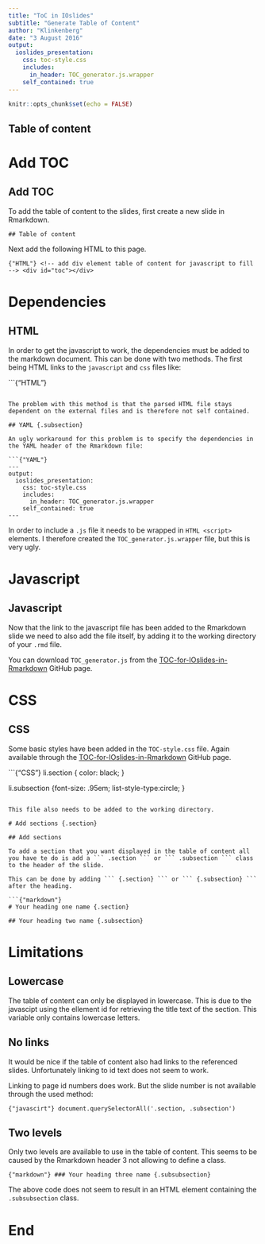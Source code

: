 ```yaml
---
title: "ToC in IOslides"
subtitle: "Generate Table of Content"
author: "Klinkenberg"
date: "3 August 2016"
output:
  ioslides_presentation:
    css: toc-style.css
    includes:
      in_header: TOC_generator.js.wrapper
    self_contained: true
---
```


```r
knitr::opts_chunk$set(echo = FALSE)
```

## Table of content

<!-- Link to table of content javascript 
<script language="JavaScript" src="TOC_generator.js"></script>-->

<!-- Link to table of content style 
<link rel="stylesheet" type="text/css" href="toc-style.css">-->

<!-- add div element table of content for javascript to fill -->
<div id="toc"></div>

# Add TOC {.section}

## Add TOC

To add the table of content to the slides, first create a new slide in Rmarkdown.

``` ## Table of content ```

Next add the following HTML to this page.

```{"HTML"}
<!-- add div element table of content for javascript to fill -->
<div id="toc"></div>
```

# Dependencies {.section}

## HTML {.subsection}

In order to get the javascript to work, the dependencies must be added to the markdown document. This can be done with two methods. The first being HTML links to the ```javascript``` and ```css``` files like:

```{"HTML"}
<!-- Link to table of content javascript -->
<script language="JavaScript" src="TOC_generator.js"></script>

<!-- Link to table of content style -->
<link rel="stylesheet" type="text/css" href="toc-style.css">
```

The problem with this method is that the parsed HTML file stays dependent on the external files and is therefore not self contained.

## YAML {.subsection}

An ugly workaround for this problem is to specify the dependencies in the YAML header of the Rmarkdown file:

```{"YAML"}
---
output:
  ioslides_presentation:
    css: toc-style.css
    includes:
      in_header: TOC_generator.js.wrapper
    self_contained: true
---
```

In order to include a ```.js``` file it needs to be wrapped in ```HTML <script>```
elements. I therefore created the ```TOC_generator.js.wrapper``` file, but this is very ugly.

# Javascript {.section}

## Javascript

Now that the link to the javascript file has been added to the Rmarkdown slide we need to also add the file itself, by adding it to the working directory of your ``` .rmd ``` file.

You can download ``` TOC_generator.js ``` from the [TOC-for-IOslides-in-Rmarkdown](https://github.com/ShKlinkenberg/TOC-for-IOslides-in-Rmarkdown) GitHub page.

# CSS {.section}

## CSS

Some basic styles have been added in the ``` TOC-style.css ``` file. Again available through the [TOC-for-IOslides-in-Rmarkdown](https://github.com/ShKlinkenberg/TOC-for-IOslides-in-Rmarkdown) GitHub page.

```{"CSS"}
li.section { color: black; }

li.subsection {font-size: .95em; 
               list-style-type:circle;
}
```

This file also needs to be added to the working directory.

# Add sections {.section}

## Add sections

To add a section that you want displayed in the table of content all you have te do is add a ``` .section ``` or ``` .subsection ``` class to the header of the slide.

This can be done by adding ``` {.section} ``` or ``` {.subsection} ``` after the heading.

```{"markdown"}
# Your heading one name {.section}

## Your heading two name {.subsection}
```

# Limitations {.section}

## Lowercase {.subsection}

The table of content can only be displayed in lowercase. This is due to the javascipt using the ellement id for retrieving the title text of the section. This variable only contains lowercase letters.

## No links {.subsection}

It would be nice if the table of content also had links to the referenced slides. Unfortunately linking to id text does not seem to work.

Linking to page id numbers does work. But the slide number is not available through the used method: 

```{"javascirt"}
document.querySelectorAll('.section, .subsection')
```

## Two levels {.subsection}

Only two levels are available to use in the table of content. This seems to be caused by the Rmarkdown header 3 not allowing to define a class.

```{"markdown"}
### Your heading three name {.subsubsection}
```

The above code does not seem to result in an HTML element containing the ``` .subsubsection ``` class.

# End
